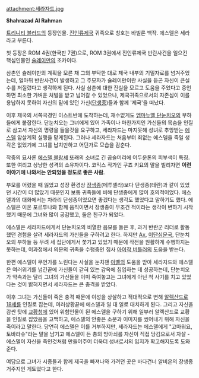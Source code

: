 attachment:세라자드.jpg

'''Shahrazad Al Rahman'''

[[트리니티 블러드]]의 등장인물. [[진인류제국]] 귀족으로 칭호는 바빌론 백작. 에스델은 세라라고 부른다.

첫 등장은 ROM 4권(한국판 7권)으로, ROM 3권에서 진인류제국 반란사건을 일으킨 핵심인물인 [[슐레이만]]의 조카이다.  

삼촌인 슐레이만의 계획을 모른 채 그의 부탁한 대로 제국 내부의 기밀자료를 넘겨주었는데, 얼마뒤 반란사건이 발생하고 그 주모자가 슐레이만이란 사실을 듣곤 자신이 큰실수를 저질렀다고 생각하게 된다. 사실 삼촌에 대한 진실을 모르고 도움을 주었다고 증언하면 최소한 가벼운 처벌을 받고 넘어갈 수 있었으나, 제국귀족으로서의 자존심이 이를 용납하지 못하여 자신의 밑에 있던 가신([[단생종]])들과 함께 '제국'을 떠났다. 

이후 제국의 서쪽국경인 이스트반에 도착하는데, 재수없게도 [[엠마누엘 단눈치오]]의 부하들에게 붙잡힌다. 단눈치오는 그녀에게 있어 가족이나 마찬가지인 가신들의 목숨을 인질로 삼고서 자신의 명령을 들을것을 요구하고, 세라자드는 마지못해 성녀로 추앙받는 [[에스델]] 암살계획 실행을 맡게된다. 그러나 세라자드는 처음부터 죄없는 에스델을 죽일 생각은 없었기에 그녀를 납치만하고 어딘가로 모습을 감춘다.

작중의 묘사론 [[에스델 블랑셰]] 또래의 소녀로 긴 곱슬머리에 어두운톤의 피부색이 특징. 또한 여리고 상냥한 성격의 소유자이다. 코믹스 작가인 쿠죠 키요의 말을 빌리자면 '''이런 이야기에 나와서는 안되었을 정도로 좋은 사람'''.

부모를 어렸을 때 잃었고 성장 환경상 [[장생종]](메투셀라)보다 단생종(테란)과 같이 있었던 시간이 더 많았기 때문인지 보통 귀족들에 비해 단생종에게 많이 호의적이었다. 에스델과의 대화에서는 차라리 단생종이었으면 좋겠다는 생각도 했었다고 말하기도 했다. 에스델은 이온 포르투나와 함께 움직이면서 장생종이 무조건 적이라는 생각이 변하기 시작했기 때문에 그녀와 많이 공감했고, 둘은 친구가 되었다. 

에스델은 세라자드에게서 단눈치오의 비열한 음모를 들은 후, 과거 반란군 리더로 활동했던 경험을 살려 세라자드의 가신들을 구하려고 한다. 하지만 [[Ax]], [[이단심문국]], 단눈치오의 부하들 등 무려 세 집단에게서 쫓기고 있었기 때문에 작전을 원활하게 수행하지는 못하는데, 이과정에서 의문의 귀족을 수행중인 집사 [[아이작 버틀러]]의 도움을 받는다.

한편 에스델이 무언가를 노린다는 사실을 눈치챈 [[아벨]]의 도움을 받아 세라자드와 에스델은 여러위기를 넘긴끝에 가신들이 갇혀 있는 감옥에 침입하는 데 성공하는데, 단눈치오가 약속과는 달리 그녀의 가신들을 이미 죽여놓고는 그녀에게 아닌 척 사기를 치고 있었다는 것이 밝혀지면서 세라자드는 큰 충격을 받았다.

이후 그녀는 가신들이 죽은 충격 때문에 이성을 상살하고 적대적으로 변해 [[알렉산드로 18세]]를 인질로 잡는데, 여러상황끝에 에스델과 일 대 일로 대치하게 된다. 그리고 자신을 감싼 탓에 [[교황청]]에 있어 위험인물이 된 에스델을 구하기 위해 일부러 알렉산드로 교황을 인질로 잡았음을 고백하고, 에스델의 안좋은 소문과 이미지를 씼어내기 위해 자신을 죽이라고 말한다. 당연히 에스델은 이를 거부하지만, 세라자드는 에스델에게 "고마워요, 토바라슈"라는 말을 남기고 에스델이 든 총의 방아쇠를 자신이 직접 당김으로서 자살 - 에스델이 자신을 죽인것처럼 만들어주어 더욱더 성녀로서의 입지가 확고해지도록 도와준다. 

여담으로 그녀가 시종들과 함께 제국을 빠져나와 가려던 곳은 바다건너 알비온의 장생종 거주지인 게토였다고 한다.
